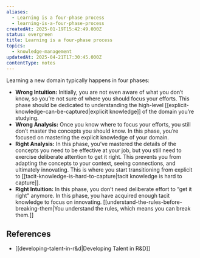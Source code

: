 ```yaml
---
aliases:
  - Learning is a four-phase process
  - learning-is-a-four-phase-process
createdAt: 2025-01-19T15:42:49.000Z
status: evergreen
title: Learning is a four-phase process
topics:
  - knowledge-management
updatedAt: 2025-04-21T17:30:45.000Z
contentType: notes
---
```

Learning a new domain typically happens in four phases:

- **Wrong Intuition:** Initially, you are not even aware of what you don’t know, so you’re not sure of where you should focus your efforts. This phase should be dedicated to understanding the high-level [[explicit-knowledge-can-be-captured|explicit knowledge]] of the domain you’re studying.
- **Wrong Analysis:** Once you know where to focus your efforts, you still don’t master the concepts you should know. In this phase, you’re focused on mastering the explicit knowledge of your domain.
- **Right Analysis:** In this phase, you’ve mastered the details of the concepts you need to be effective at your job, but you still need to exercise deliberate attention to get it right. This prevents you from adapting the concepts to your context, seeing connections, and ultimately innovating. This is where you start transitioning from explicit to [[tacit-knowledge-is-hard-to-capture|tacit knowledge is hard to capture]].
- **Right Intuition:** In this phase, you don’t need deliberate effort to “get it right” anymore. In this phase, you have acquired enough tacit knowledge to focus on innovating. [[understand-the-rules-before-breaking-them|You understand the rules, which means you can break them.]]

## References

- [[developing-talent-in-r&d|Developing Talent in R&D]]
